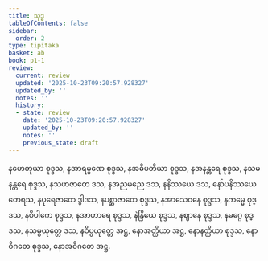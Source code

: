 ```yaml
---
title: သုဒ္ဓ
tableOfContents: false
sidebar:
  order: 2
type: tipitaka
basket: ab
book: p1-1
review:
  current: review
  updated: '2025-10-23T09:20:57.928327'
  updated_by: ''
  notes: ''
  history:
  - state: review
    date: '2025-10-23T09:20:57.928327'
    updated_by: ''
    notes: ''
    previous_state: draft
---
```



<ReviewStatus review={frontmatter.review} showDetails={true} />

<HypothesisAnnotation frontmatter={frontmatter} />

<DynamicBreadcrumb />

<Division number="35" book="p1-1" e="ch" v="36" p="462">

<Paragraph number="2927" book="p1-1">
နဟေတုယာ စုဒ္ဒသ, နအာရမ္မဏေ စုဒ္ဒသ, နအဓိပတိယာ စုဒ္ဒသ, နအနန္တရေ စုဒ္ဒသ, နသမနန္တရေ စုဒ္ဒသ, နသဟဇာတေ ဒသ, နအညမညေ ဒသ, နနိဿယေ ဒသ, နော်ပနိဿယေ တေရသ, နပုရေဇာတေ ဒွါဒသ, နပစ္ဆာဇာတေ စုဒ္ဒသ, နအာသေဝနေ စုဒ္ဒသ, နကမ္မေ စုဒ္ဒသ, နဝိပါကေ စုဒ္ဒသ, နအာဟာရေ စုဒ္ဒသ, နဲန္ဒြိယေ စုဒ္ဒသ, နဈာနေ စုဒ္ဒသ, နမဂ္ဂေ စုဒ္ဒသ, နသမ္ပယုတ္တေ ဒသ, နဝိပ္ပယုတ္တေ အဋ္ဌ, နောအတ္ထိယာ အဋ္ဌ, နောနတ္ထိယာ စုဒ္ဒသ, နောဝိဂတေ စုဒ္ဒသ, နောအဝိဂတေ အဋ္ဌ.
</Paragraph>
</Division>